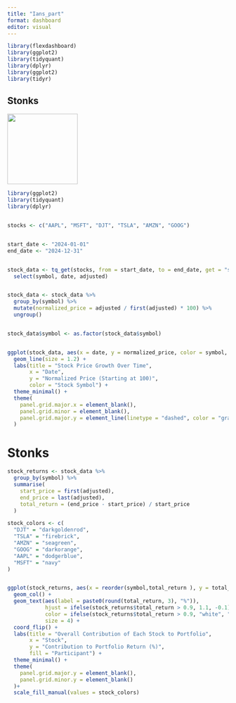 ```yaml
---
title: "Ians_part"
format: dashboard
editor: visual
---
```


```r
library(flexdashboard)
library(ggplot2)
library(tidyquant)
library(dplyr)
library(ggplot2)
library(tidyr)
```


## Stonks

![](Pic_of_Ian.jpg){width="160"}


```r
library(ggplot2)
library(tidyquant)
library(dplyr)


stocks <- c("AAPL", "MSFT", "DJT", "TSLA", "AMZN", "GOOG")


start_date <- "2024-01-01"
end_date <- "2024-12-31"


stock_data <- tq_get(stocks, from = start_date, to = end_date, get = "stock.prices") %>%
  select(symbol, date, adjusted)


stock_data <- stock_data %>%
  group_by(symbol) %>%
  mutate(normalized_price = adjusted / first(adjusted) * 100) %>%
  ungroup()


stock_data$symbol <- as.factor(stock_data$symbol)


ggplot(stock_data, aes(x = date, y = normalized_price, color = symbol, group = symbol)) +
  geom_line(size = 1.2) +
  labs(title = "Stock Price Growth Over Time",
       x = "Date",
       y = "Normalized Price (Starting at 100)",
       color = "Stock Symbol") +
  theme_minimal() +
  theme(
    panel.grid.major.x = element_blank(),  
    panel.grid.minor = element_blank(),  
    panel.grid.major.y = element_line(linetype = "dashed", color = "gray80")
  )
```



# Stonks

```r


stock_returns <- stock_data %>%
  group_by(symbol) %>%
  summarise(
    start_price = first(adjusted),
    end_price = last(adjusted),
    total_return = (end_price - start_price) / start_price
  )

stock_colors <- c(
  "DJT" = "darkgoldenrod",  
  "TSLA" = "firebrick",       
  "AMZN" = "seagreen",       
  "GOOG" = "darkorange",    
  "AAPL" = "dodgerblue",    
  "MSFT" = "navy"           
)


ggplot(stock_returns, aes(x = reorder(symbol,total_return ), y = total_return, fill = symbol)) +
  geom_col() +
  geom_text(aes(label = paste0(round(total_return, 3), "%")),  
            hjust = ifelse(stock_returns$total_return > 0.9, 1.1, -0.1), 
            color = ifelse(stock_returns$total_return > 0.9, "white", "black"),  
            size = 4) +  
  coord_flip() + 
  labs(title = "Overall Contribution of Each Stock to Portfolio",
       x = "Stock",
       y = "Contribution to Portfolio Return (%)",
       fill = "Participant") +
  theme_minimal() +
  theme(
    panel.grid.major.y = element_blank(),
    panel.grid.minor.y = element_blank()
  )+
  scale_fill_manual(values = stock_colors)
```



